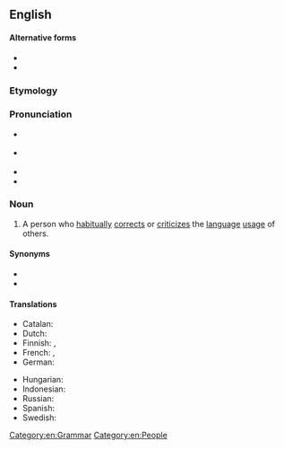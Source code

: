 {{also|grammar nazi}}
==English==

====Alternative forms====
* {{l|en|grammarnazi}}
* {{l|en|grammar nazi}}

===Etymology===
{{compound|en|grammar|Nazi|t2=one who imposes one's views on others; one who is considered unfairly oppressive or needlessly strict}}<!--This is not derived by analogy to the ''Seinfeld'' "Soup Nazi", since citations of "grammar Nazi" predate that Seinfeld skit.-->

===Pronunciation===
* {{a|RP}} {{IPA|en|/ˈɡɹæmə(ɹ) ˈnɑːtsi/}}
* {{a|GA}} {{IPA|en|/ˈɡɹæmɚ ˈnɑːtsi/|/ˈɡɹæmɚ ˈnætsi/}}
* {{audio|en|en-au-grammar Nazi.ogg|Audio (AU)}}
* {{hyphenation|en|gram|mar Nazi}}

===Noun===
{{en-noun}}

# {{lb|en|slang|idiomatic|potentially|_|offensive|see usage note at {{m|en|Nazi}}}} A person who [[habitually]] [[correct#Verb|corrects]] or [[criticize]]s the [[language]] [[usage]] of others.

====Synonyms====
* {{l|en|grammar cop}}
* {{l|en|grammar police}}

====Translations====
{{trans-top|person who habitually corrects or criticizes the language usage of others}}
* Catalan: {{t|ca|talibà ortogràfic}}
* Dutch: {{t+|nl|taalnazi}}
* Finnish: {{t+|fi|pilkunnussija}}, {{t+|fi|kielipoliisi}}
* French: {{t|fr|[[ayatollah]] [[de]] [[l']][[orthographe]]|m}}, {{t|fr|[[ayatollah]] [[de]] [[la]] [[grammaire]]|m}}
* German: {{t+|de|Sprachpolizei|f}}
{{trans-mid}}
* Hungarian: {{t|hu|nyelvtannáci}}
* Indonesian: {{t|id|polisi bahasa}}
* Russian: {{t+|ru|граммар-на́ци|m|f}}
* Spanish: {{t|es|talibán ortográfico|m}}
* Swedish: {{t+|sv|språkpolis|c}}
{{trans-bottom}}

[[Category:en:Grammar]]
[[Category:en:People]]